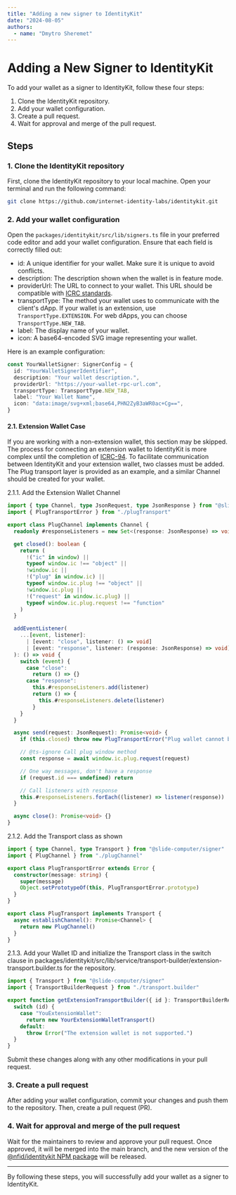 ```yaml
---
title: "Adding a new signer to IdentityKit"
date: "2024-08-05"
authors:
  - name: "Dmytro Sheremet"
---
```


# Adding a New Signer to IdentityKit

To add your wallet as a signer to IdentityKit, follow these four steps:

1. Clone the IdentityKit repository.
2. Add your wallet configuration.
3. Create a pull request.
4. Wait for approval and merge of the pull request.

## Steps

### 1. Clone the IdentityKit repository

First, clone the IdentityKit repository to your local machine. Open your terminal and run the
following command:

```bash
git clone https://github.com/internet-identity-labs/identitykit.git
```

### 2. Add your wallet configuration

Open the `packages/identitykit/src/lib/signers.ts` file in your preferred code editor and add your
wallet configuration. Ensure that each field is correctly filled out:

- id: A unique identifier for your wallet. Make sure it is unique to avoid conflicts.
- description: The description shown when the wallet is in feature mode.
- providerUrl: The URL to connect to your wallet. This URL should be compatible with
  [ICRC standards](https://github.com/dfinity/wg-identity-authentication/tree/main).
- transportType: The method your wallet uses to communicate with the client's dApp. If your wallet
  is an extension, use `TransportType.EXTENSION`. For web dApps, you can choose
  `TransportType.NEW_TAB`.
- label: The display name of your wallet.
- icon: A base64-encoded SVG image representing your wallet.

Here is an example configuration:

```typescript
const YourWalletSigner: SignerConfig = {
  id: "YourWalletSignerIdentifier",
  description: "Your wallet description.",
  providerUrl: "https://your-wallet-rpc-url.com",
  transportType: TransportType.NEW_TAB,
  label: "Your Wallet Name",
  icon: "data:image/svg+xml;base64,PHN2ZyB3aWR0ac+Cg==",
}
```

#### 2.1. Extension Wallet Case

If you are working with a non-extension wallet, this section may be skipped. The process for
connecting an extension wallet to IdentityKit is more complex until the completion of
[ICRC-94](https://github.com/dfinity/ICRC/issues/94). To facilitate communication between
IdentityKit and your extension wallet, two classes must be added. The Plug transport layer is
provided as an example, and a similar Channel should be created for your wallet.

2.1.1. Add the Extension Wallet Channel

```typescript
import { type Channel, type JsonRequest, type JsonResponse } from "@slide-computer/signer"
import { PlugTransportError } from "./plugTransport"

export class PlugChannel implements Channel {
  readonly #responseListeners = new Set<(response: JsonResponse) => void>()

  get closed(): boolean {
    return (
      !("ic" in window) ||
      typeof window.ic !== "object" ||
      !window.ic ||
      !("plug" in window.ic) ||
      typeof window.ic.plug !== "object" ||
      !window.ic.plug ||
      !("request" in window.ic.plug) ||
      typeof window.ic.plug.request !== "function"
    )
  }

  addEventListener(
    ...[event, listener]:
      | [event: "close", listener: () => void]
      | [event: "response", listener: (response: JsonResponse) => void]
  ): () => void {
    switch (event) {
      case "close":
        return () => {}
      case "response":
        this.#responseListeners.add(listener)
        return () => {
          this.#responseListeners.delete(listener)
        }
    }
  }

  async send(request: JsonRequest): Promise<void> {
    if (this.closed) throw new PlugTransportError("Plug wallet cannot be found")

    // @ts-ignore Call plug window method
    const response = await window.ic.plug.request(request)

    // One way messages, don't have a response
    if (request.id === undefined) return

    // Call listeners with response
    this.#responseListeners.forEach((listener) => listener(response))
  }

  async close(): Promise<void> {}
}
```

2.1.2. Add the Transport class as shown

```typescript
import { type Channel, type Transport } from "@slide-computer/signer"
import { PlugChannel } from "./plugChannel"

export class PlugTransportError extends Error {
  constructor(message: string) {
    super(message)
    Object.setPrototypeOf(this, PlugTransportError.prototype)
  }
}

export class PlugTransport implements Transport {
  async establishChannel(): Promise<Channel> {
    return new PlugChannel()
  }
}
```

2.1.3. Add your Wallet ID and initialize the Transport class in the switch clause in
packages/identitykit/src/lib/service/transport-builder/extension-transport.builder.ts for the
repository.

```typescript
import { Transport } from "@slide-computer/signer"
import { TransportBuilderRequest } from "./transport.builder"

export function getExtensionTransportBuilder({ id }: TransportBuilderRequest): Transport {
  switch (id) {
    case "YouExtensionWallet":
      return new YourExtensionWalletTransport()
    default:
      throw Error("The extension wallet is not supported.")
  }
}
```

Submit these changes along with any other modifications in your pull request.

### 3. Create a pull request

After adding your wallet configuration, commit your changes and push them to the repository. Then,
create a pull request (PR).

### 4. Wait for approval and merge of the pull request

Wait for the maintainers to review and approve your pull request. Once approved, it will be merged
into the main branch, and the new version of the
[@nfid/identitykit NPM package](https://www.npmjs.com/package/@nfid/identitykit) will be released.

---

By following these steps, you will successfully add your wallet as a signer to IdentityKit.
